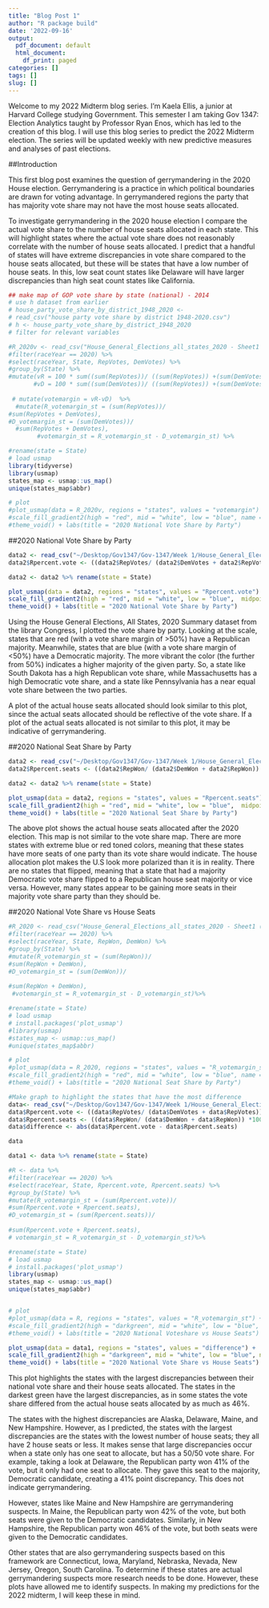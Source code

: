 ```yaml
---
title: "Blog Post 1"
author: "R package build"
date: '2022-09-16'
output:
  pdf_document: default
  html_document:
    df_print: paged
categories: []
tags: []
slug: []
---
```

Welcome to my 2022 Midterm blog series. I’m Kaela Ellis, a junior at Harvard College studying Government. This semester I am taking Gov 1347: Election Analytics taught by Professor Ryan Enos, which has led to the creation of this blog. I will use this blog series to predict the 2022 Midterm election. The series will be updated weekly with new predictive measures and analyses of past elections.

##Introduction

This first blog post examines the question of gerrymandering in the 2020 House election. Gerrymandering is a practice in which political boundaries are drawn for voting advantage. In gerrymandered regions the party that has majority vote share may not have the most house seats allocated. 

To investigate gerrymandering in the 2020 house election I compare the actual vote share to the number of house seats allocated in each state. This will highlight states where the actual vote share does not reasonably correlate with the number of house seats allocated. I predict that a handful of states will have extreme discrepancies in vote share compared to the house seats allocated, but these will be states that have a low number of house seats. In this, low seat count states like Delaware will have larger discrepancies than high seat count states like California. 




```r
## make map of GOP vote share by state (national) - 2014
# use h dataset from earlier
# house_party_vote_share_by_district_1948_2020 <-
# read_csv("house party vote share by district 1948-2020.csv")
# h <- house_party_vote_share_by_district_1948_2020
# filter for relevant variables

```

```r
#R_2020v <- read_csv("House_General_Elections_all_states_2020 - Sheet1 (1).csv") %>%
#filter(raceYear == 2020) %>%
#select(raceYear, State, RepVotes, DemVotes) %>%
#group_by(State) %>%
#mutate(vR = 100 * sum((sum(RepVotes))/ ((sum(RepVotes)) +(sum(DemVotes)))), 
       #vD = 100 * sum((sum(DemVotes))/ ((sum(RepVotes)) +(sum(DemVotes)))))  %>%
  
 # mutate(votemargin = vR-vD)  %>%
  #mutate(R_votemargin_st = (sum(RepVotes))/
#sum(RepVotes + DemVotes),
#D_votemargin_st = (sum(DemVotes))/
  #sum(RepVotes + DemVotes),  
        #votemargin_st = R_votemargin_st - D_votemargin_st) %>%

#rename(state = State)
# load usmap
library(tidyverse)
library(usmap)
states_map <- usmap::us_map()
unique(states_map$abbr)

# plot
#plot_usmap(data = R_2020v, regions = "states", values = "votemargin") +
#scale_fill_gradient2(high = "red", mid = "white", low = "blue", name = "Two-party voteshare margin") +
#theme_void() + labs(title = "2020 National Vote Share by Party")

```
##2020 National Vote Share by Party
```r
data2 <- read_csv("~/Desktop/Gov1347/Gov-1347/Week 1/House_General_Elections_all_states_2020 - Sheet1 (1) copy.csv")
data2$Rpercent.vote <- ((data2$RepVotes/ (data2$DemVotes + data2$RepVotes)) *100)

data2 <- data2 %>% rename(state = State)

plot_usmap(data = data2, regions = "states", values = "Rpercent.vote") +
scale_fill_gradient2(high = "red", mid = "white", low = "blue",  midpoint = 50, name = "Two-party voteshare margin") +
theme_void() + labs(title = "2020 National Vote Share by Party")
```


Using the House General Elections, All States, 2020 Summary dataset from the library Congress, I plotted the vote share by party. Looking at the scale, states that are red (with a vote share margin of >50%) have a Republican majority. Meanwhile, states that are blue (with a vote share margin of <50%) have a Democratic majority. The more vibrant the color (the further from 50%) indicates a higher majority of the given party. So, a state like South Dakota has a high Republican vote share, while Massachusetts has a high Democratic vote share, and a state like Pennsylvania has a near equal vote share between the two parties. 

A plot of the actual house seats allocated should look similar to this plot, since the actual seats allocated should be reflective of the vote share. If a plot of the actual seats allocated is not similar to this plot, it may be indicative of gerrymandering.

##2020 National Seat Share by Party

```r
data2 <- read_csv("~/Desktop/Gov1347/Gov-1347/Week 1/House_General_Elections_all_states_2020 - Sheet1 (1) copy.csv")
data2$Rpercent.seats <- ((data2$RepWon/ (data2$DemWon + data2$RepWon)) *100)

data2 <- data2 %>% rename(state = State)

plot_usmap(data = data2, regions = "states", values = "Rpercent.seats") +
scale_fill_gradient2(high = "red", mid = "white", low = "blue",  midpoint = 50, name = "Two-party seats won margin") +
theme_void() + labs(title = "2020 National Seat Share by Party")
```

The above plot shows the actual house seats allocated after the 2020 election. This map is not similar to the vote share map. There are more states with extreme blue or red toned colors, meaning that these states have more seats of one party than its vote share would indicate. The house allocation plot makes the U.S look more polarized than it is in reality. There are no states that flipped, meaning that a state that had a majority Democratic vote share flipped to a Republican house seat majority or vice versa. However, many states appear to be gaining more seats in their majority vote share party than they should be. 

##2020 National Vote Share vs House Seats

```r
#R_2020 <- read_csv("House_General_Elections_all_states_2020 - Sheet1 (1).csv") %>%
#filter(raceYear == 2020) %>%
#select(raceYear, State, RepWon, DemWon) %>%
#group_by(State) %>%
#mutate(R_votemargin_st = (sum(RepWon))/
#sum(RepWon + DemWon),
#D_votemargin_st = (sum(DemWon))/
  
#sum(RepWon + DemWon), 
 #votemargin_st = R_votemargin_st - D_votemargin_st)%>%

#rename(state = State)
# load usmap
# install.packages('plot_usmap')
#library(usmap)
#states_map <- usmap::us_map()
#unique(states_map$abbr)

# plot
#plot_usmap(data = R_2020, regions = "states", values = "R_votemargin_st") +
#scale_fill_gradient2(high = "red", mid = "white", low = "blue", name = "Two-party seats won margin") +
#theme_void() + labs(title = "2020 National Seat Share by Party")

```

```r
#Make graph to highlight the states that have the most difference  
data<- read_csv("~/Desktop/Gov1347/Gov-1347/Week 1/House_General_Elections_all_states_2020 - Sheet1 (1) copy.csv")
data$Rpercent.vote <- ((data$RepVotes/ (data$DemVotes + data$RepVotes)) *100)
data$Rpercent.seats <- ((data$RepWon/ (data$DemWon + data$RepWon)) *100)
data$difference <- abs(data$Rpercent.vote - data$Rpercent.seats)

data 

data1 <- data %>% rename(state = State)

#R <- data %>%
#filter(raceYear == 2020) %>%
#select(raceYear, State, Rpercent.vote, Rpercent.seats) %>%
#group_by(State) %>%
#mutate(R_votemargin_st = (sum(Rpercent.vote))/
#sum(Rpercent.vote + Rpercent.seats),
#D_votemargin_st = (sum(Rpercent.seats))/
  
#sum(Rpercent.vote + Rpercent.seats), 
# votemargin_st = R_votemargin_st - D_votemargin_st)%>%

#rename(state = State)
# load usmap
# install.packages('plot_usmap')
library(usmap)
states_map <- usmap::us_map()
unique(states_map$abbr)


# plot
#plot_usmap(data = R, regions = "states", values = "R_votemargin_st") +
#scale_fill_gradient2(high = "darkgreen", mid = "white", low = "blue", name = "Difference between voteshare and house seats") +
#theme_void() + labs(title = "2020 National Voteshare vs House Seats")

plot_usmap(data = data1, regions = "states", values = "difference") +
scale_fill_gradient2(high = "darkgreen", mid = "white", low = "blue", name = "voteshare % vs house seats %") +
theme_void() + labs(title = "2020 National Vote Share vs House Seats")
```
This plot highlights the states with the largest discrepancies between their national vote share and their house seats allocated. The states in the darkest green have the largest discrepancies, as in some states the vote share differed from the actual house seats allocated by as much as 46%. 

The states with the highest discrepancies are Alaska, Delaware, Maine, and New Hampshire. However, as I predicted, the states with the largest discrepancies are the states with the lowest number of house seats; they all have 2 house seats or less. It makes sense that large discrepancies occur when a state only has one seat to allocate, but has a 50/50 vote share. For example, taking a look at Delaware, the Republican party won 41% of the vote, but it only had one seat to allocate. They gave this seat to the majority, Democratic candidate, creating a 41% point discrepancy. This does not indicate gerrymandering. 

However, states like Maine and New Hampshire are gerrymandering suspects. In Maine, the Republican party won 42% of the vote, but both seats were given to the Democratic candidates. Similarly, in New Hampshire, the Republican party won 46% of the vote, but both seats were given to the Democratic candidates. 

Other states that are also gerrymandering suspects based on this framework are Connecticut, Iowa, Maryland, Nebraska, Nevada, New Jersey, Oregon, South Carolina. To determine if these states are actual gerrymandering suspects more research needs to be done. However, these plots have allowed me to identify suspects. In making my predictions for the 2022 midterm, I will keep these in mind.  


